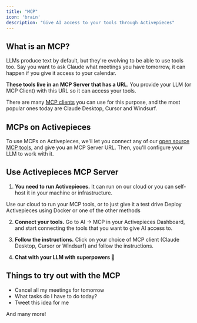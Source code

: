 ```yaml
---
title: "MCP"
icon: 'brain'
description: "Give AI access to your tools through Activepieces"
---
```


## What is an MCP?

LLMs produce text by default, but they're evolving to be able to use tools too. Say you want to ask Claude what meetings you have tomorrow, it can happen if you give it access to your calendar.

**These tools live in an MCP Server that has a URL**. You provide your LLM (or MCP Client) with this URL so it can access your tools.

There are many [MCP clients](https://github.com/punkpeye/awesome-mcp-clients) you can use for this purpose, and the most popular ones today are Claude Desktop, Cursor and Windsurf.

## MCPs on Activepieces

To use MCPs on Activepieces, we'll let you connect any of our [open source MCP tools](https://www.activepieces.com/mcp), and give you an MCP Server URL. Then, you'll configure your LLM to work with it.

## Use Activepieces MCP Server

1. **You need to run Activepieces.** It can run on our cloud or you can self-host it in your machine or infrastructure.

<CardGroup cols={2}>
  <Card title="Activepieces Cloud (Easy)" icon="cloud" color="#00FFFF" href="https://cloud.activepieces.com/sign-up">
Use our cloud to run your MCP tools, or to just give it a test drive
  </Card>

  <Card title="Self-hosting" icon="download" color="#248fe0" href="./options/docker-compose">
    Deploy Activepieces using Docker or one of the other methods
  </Card>

</CardGroup>

2. **Connect your tools.** Go to AI → MCP in your Activepieces Dashboard, and start connecting the tools that you want to give AI access to.

3. **Follow the instructions.** Click on your choice of MCP client (Claude Desktop, Cursor or Windsurf) and follow the instructions.

4. **Chat with your LLM with superpowers 🚀**


## Things to try out with the MCP

- Cancel all my meetings for tomorrow
- What tasks do I have to do today?
- Tweet this idea for me

And many more!